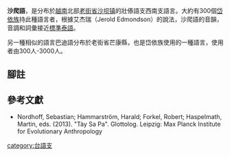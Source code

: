 {{Infobox language
|name=沙爬語
|nativename=''Tày Sa Pa''
|states=[[越南|越南]]
|region=[[沙爬|沙爬]]
|speakers=300
|date=2002
|ref=e18
|familycolor=Kradai
|fam2=[[台語支|台語支]]
|fam3=[[西南部台語支|西南部台語支]]?
|script= [[越南語字母|越南語字母]]
|iso3=tys
|glotto=tays1238
|glottorefname=Tày Sa Pa
}}

'''沙爬語'''，是分布於[[越南|越南]]北部[[老街省|老街省]][[沙坝镇|沙坝镇]]的壯傣語支西南支語言。大約有300個[[岱依族|岱依族]]持此種語言者，根據艾杰瑞（Jerold Edmondson）的說法，沙爬語的音韻，音調和詞彙接近[[標準泰語|標準泰語]]。

另一種相似的語言巴迪語分布於老街省芒康縣，也是岱依族使用的一種語言，使用者由300人-3000人。

==腳註==
{{reflist}}

==參考文獻==
*Nordhoff, Sebastian; Hammarström, Harald; Forkel, Robert; Haspelmath, Martin, eds. (2013). "Tày Sa Pa". Glottolog. Leipzig: Max Planck Institute for Evolutionary Anthropology

{{越南語言}}
{{Tai-Kadai languages}}
[[category:台語支|category:台語支]]
{{language-stub}}